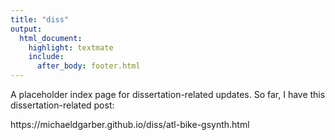 ```yaml
---
title: "diss"
output:
  html_document:
    highlight: textmate
    include:
      after_body: footer.html
---
```


A placeholder index page for dissertation-related updates.
So far, I have this dissertation-related post:

https://michaeldgarber.github.io/diss/atl-bike-gsynth.html
